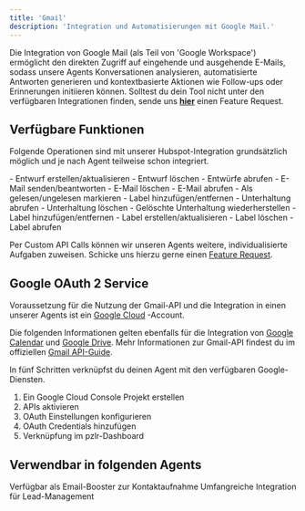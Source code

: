 ```yaml
---
title: 'Gmail'
description: 'Integration und Automatisierungen mit Google Mail.'
---
```


Die Integration von Google Mail (als Teil von 'Google Workspace') ermöglicht den direkten Zugriff auf eingehende und ausgehende E-Mails, sodass unsere Agents Konversationen analysieren, automatisierte Antworten generieren und kontextbasierte Aktionen wie Follow-ups oder Erinnerungen initiieren können.
<Info>Solltest du dein Tool nicht unter den verfügbaren Integrationen finden, sende uns <a href="mailto:support@pzlr.ai">**hier**</a> einen Feature Request.</Info>

## Verfügbare Funktionen

Folgende Operationen sind mit unserer Hubspot-Integration grundsätzlich möglich und je nach Agent teilweise schon integriert.

<AccordionGroup>

  <Accordion title="Entwurf">
    - Entwurf erstellen/aktualisieren
    - Entwurf löschen
    - Entwürfe abrufen
  </Accordion>

  <Accordion title="E-Mail">
    - E-Mail senden/beantworten
    - E-Mail löschen
    - E-Mail abrufen
    - Als gelesen/ungelesen markieren
    - Label hinzufügen/entfernen
  </Accordion>

  <Accordion title="Unterhaltung">
    - Unterhaltung abrufen
    - Unterhaltung löschen
    - Gelöschte Unterhaltung wiederherstellen
    - Label hinzufügen/entfernen
  </Accordion>

  <Accordion title="Label">
    - Label erstellen/aktualisieren
    - Label löschen
    - Label abrufen
  </Accordion>

</AccordionGroup>

Per Custom API Calls können wir unseren Agents weitere, individualisierte Aufgaben zuweisen. Schicke uns hierzu gerne einen <a href="mailto:support@pzlr.ai">Feature Request</a>.

## Google OAuth 2 Service

Voraussetzung für die Nutzung der Gmail-API und die Integration in einen unserer Agents ist ein [Google Cloud](https://cloud.google.com/?hl=de) -Account.

<Note>Die folgenden Informationen gelten ebenfalls für die Integration von [Google Calendar](/integrationen/google-calendar) und [Google Drive](/integrationen/google-drive). Mehr Informationen zur Gmail-API findest du im offiziellen [Gmail API-Guide](https://developers.google.com/workspace/gmail/api/guides?hl=de).</Note>

In fünf Schritten verknüpfst du deinen Agent mit den verfügbaren Google-Diensten.

1. Ein Google Cloud Console Projekt erstellen
2. APIs aktivieren
3. OAuth Einstellungen konfigurieren
4. OAuth Credentials hinzufügen
5. Verknüpfung im pzlr-Dashboard




## Verwendbar in folgenden Agents

<CardGroup cols={2}>
  <Card title="RAG-Agent" href="/upgrades/booster#email-automatisierung">
    Verfügbar als Email-Booster zur Kontaktaufnahme
  </Card>
  <Card title="Sales-Agent" href="/sales-agent/comingsoon">
    Umfangreiche Integration für Lead-Management
  </Card>
  
</CardGroup>
